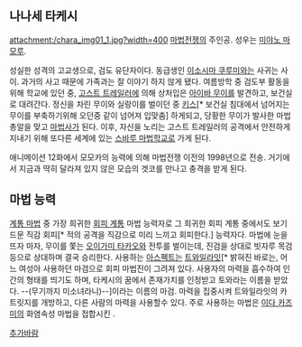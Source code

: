 == 나나세 타케시 ==
attachment:/chara_img01_1.jpg?width=400
[[마법전쟁]]의 주인공. 성우는 [[미야노 마모루]].

성실한 성격의 고교생으로, 검도 유단자이다. 동급생인 [[이소시마 쿠루미]]와는 사귀는 사이. 과거의 사고 때문에 가족과는 잘 이야기 하지 않게 됐다. 여름방학 중 검도부 활동을 위해 학교에 있던 중, [[고스트 트레일러]]에 의해 상처입은 [[아이바 무이]]를 발견하고, 보건실로 대려간다. 정신을 차린 무이와 실랑이를 벌이던 중 [[키스]][* 보건실 침대에서 넘어지는 무이를 부축하기위해 오던중 같이 넘어져 입맞춤] 하게되고, 당황한 무이가 발사한 마법 총알을 맞고 [[마법사]]가 된다. 이후, 자신을 노리는 고스트 트레일러의 공격에서 안전하게 지내기 위해 또다른 세계에 있는 [[스바루 마법학교]]로 가게 된다.

애니메이션 12화에서 모모카의 능력에 의해 마법전쟁 이전의 1998년으로 전송. 거기에서 지금과 딱히 달라져 있지 않은 모습의 겟코를 만나고 충격을 받게 된다.

== 마법 능력 ==
[[계통 마법]] 중 가장 희귀한 [[회피 계통]] 마법 능력자로 그 희귀한 회피 계통 중에서도 보기 드문 직감 회피[* 적의 공격을 직감으로 미리 느끼고 회피한다.] 능력자다. 마법에 눈을 뜨자 마자, 무이를 쫓는 [[오이가미 타카오]]와 전투를 벌이는데, 진검을 상대로 빗자루 목검 등으로 상대하며 결국 승리한다. 사용하는 [[아스펙트]]는 [[트와일라잇]][* 밝혀진 바로는, 어느 여성아 사용하던 마검으로 회피 마법진이 그려져 있다. 사용자의 마력을 흡수하여 인간의 형태를 띄기도 하며, 타케시의 꿈에서 존재가치를 인정받고 토와라는 이름을 받았다. --(무기까지 미소녀라니)--]이라는 이름의 마검. 마력을 집중시켜 트와일라잇의 카트릿지를 개방하고, 다른 사람의 마력을 사용할수 있다. 주로 사용하는 마법은 [[이다 카즈미]]의 화염속성 마법을 접합시킨 {{{#red '''유니온 블라스트 포그'''}}}.


[[추가바람]]
